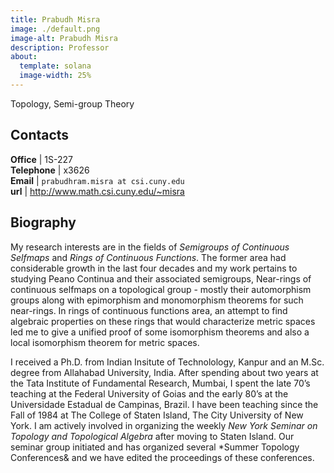 ```yaml
---
title: Prabudh Misra
image: ./default.png
image-alt: Prabudh Misra
description: Professor
about:
  template: solana
  image-width: 25%
---
```



Topology, Semi-group Theory


## Contacts

**Office**    | 1S-227     <br/>
<i class="bi bi-telephone"></i> **Telephone** | x3626<br/>
<i class="bi bi-mailbox"></i> **Email**     | `prabudhram.misra at csi.cuny.edu`    <br/>
<i class="bi bi-x-diamond"></i>**url**  | [http://www.math.csi.cuny.edu/~misra](http://www.math.csi.cuny.edu/~misra)  <br/>

## Biography

My research interests are in the fields of *Semigroups of Continuous
Selfmaps* and *Rings of Continuous Functions*.  The former area had
considerable growth in the last four decades and my work pertains to
studying Peano Continua and their associated semigroups, Near-rings of
continuous selfmaps on a topological group - mostly their automorphism
groups along with epimorphism and monomorphism theorems for such
near-rings. In rings of continuous functions area, an attempt to find
algebraic properties on these rings that would characterize metric
spaces led me to give a unified proof of some isomorphism theorems and
also a local isomorphism theorem for metric spaces.

I received a Ph.D. from Indian Insitute of Technolology, Kanpur and an
M.Sc. degree from Allahabad University, India. After spending about
two years at the Tata Institute of Fundamental Research, Mumbai, I
spent the late 70's teaching at the Federal University of Goias and
the early 80's at the Universidade Estadual de Campinas, Brazil. I
have been teaching since the Fall of 1984 at The College of Staten
Island, The City University of New York. I am actively involved in
organizing the weekly *New York Seminar on Topology and Topological
Algebra* after moving to Staten Island. Our seminar group initiated
and has organized several *Summer Topology Conferences& and we have
edited the proceedings of these conferences.


